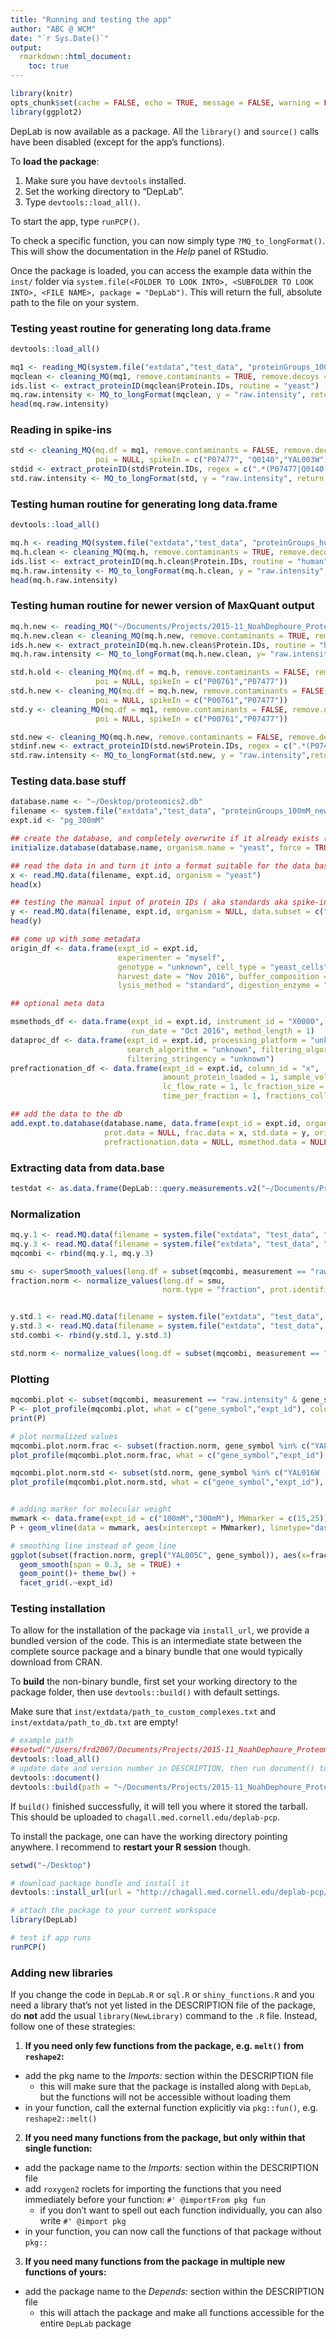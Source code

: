 ```yaml
---
title: "Running and testing the app"
author: "ABC @ WCM"
date: "`r Sys.Date()`"
output: 
  rmarkdown::html_document:
    toc: true
---
```

<!--
  %\VignetteEngine{knitr::rmarkdown}
  %\VignetteIndexEntry{Testing correlation heatmaps}
  %\VignetteEncoding{UTF-8}
-->

```r
library(knitr)
opts_chunk$set(cache = FALSE, echo = TRUE, message = FALSE, warning = FALSE, eval = TRUE)
library(ggplot2)
```

DepLab is now available as a package.
All the `library()` and `source()` calls have been disabled (except for the app's functions).

To **load the package**:

1. Make sure you have `devtools` installed.
2. Set the working directory to "DepLab".
3. Type `devtools::load_all()`.

To start the app, type `runPCP()`.

To check a specific function, you can now simply type `?MQ_to_longFormat()`.
This will show the documentation in the _Help_ panel of RStudio.

Once the package is loaded, you can access the example data within the `inst/` 
folder via `system.file(<FOLDER TO LOOK INTO>, <SUBFOLDER TO LOOK INTO>, <FILE NAME>, package = "DepLab")`.
This will return the full, absolute path to the file on your system.

### Testing yeast routine for generating long data.frame

```r
devtools::load_all()

mq1 <- reading_MQ(system.file("extdata","test_data", "proteinGroups_100mM_new.txt", package = "DepLab"))
mqclean <- cleaning_MQ(mq1, remove.contaminants = TRUE, remove.decoys = TRUE, poi = "yeast")
ids.list <- extract_proteinID(mqclean$Protein.IDs, routine = "yeast")
mq.raw.intensity <- MQ_to_longFormat(mqclean, y = "raw.intensity", return.dt = TRUE, ids.list)
head(mq.raw.intensity)
```

### Reading in spike-ins

```r
std <- cleaning_MQ(mq.df = mq1, remove.contaminants = FALSE, remove.decoys = TRUE,
                   poi = NULL, spikeIn = c("P07477", "Q0140","YAL003W"))                                          
stdid <- extract_proteinID(std$Protein.IDs, regex = c(".*(P07477|Q0140|YAL003W).*", "\\1"), label = "id", routine = NULL)
std.raw.intensity <- MQ_to_longFormat(std, y = "raw.intensity", return.dt = TRUE, stdid)
```

### Testing human routine for generating long data.frame

```r
devtools::load_all()

mq.h <- reading_MQ(system.file("extdata","test_data", "proteinGroups_human.txt", package = "DepLab"))
mq.h.clean <- cleaning_MQ(mq.h, remove.contaminants = TRUE, remove.decoys = TRUE, poi = "human")
ids.list <- extract_proteinID(mq.h.clean$Protein.IDs, routine = "human")
mq.h.raw.intensity <- MQ_to_longFormat(mq.h.clean, y = "raw.intensity", return.dt = FALSE,ids.list)
head(mq.h.raw.intensity)
```

### Testing human routine for newer version of MaxQuant output

```r
mq.h.new <- reading_MQ("~/Documents/Projects/2015-11_NoahDephoure_Proteomics/fromNoah_2016-03/proteinGroups_MCF10A_dounce_TSK_new.txt")
mq.h.new.clean <- cleaning_MQ(mq.h.new, remove.contaminants = TRUE, remove.decoys = TRUE, poi = "human")
ids.h.new <- extract_proteinID(mq.h.new.clean$Protein.IDs, routine = "human")
mq.h.raw.intensity <- MQ_to_longFormat(mq.h.new.clean, y= "raw.intensity", return.dt = TRUE, ids.h.new)

std.h.old <- cleaning_MQ(mq.df = mq.h, remove.contaminants = FALSE, remove.decoys = TRUE,
                   poi = NULL, spikeIn = c("P00761","P07477"))
std.h.new <- cleaning_MQ(mq.df = mq.h.new, remove.contaminants = FALSE, remove.decoys = TRUE,
                   poi = NULL, spikeIn = c("P00761","P07477"))
std.y <- cleaning_MQ(mq.df = mq1, remove.contaminants = FALSE, remove.decoys = TRUE,
                   poi = NULL, spikeIn = c("P00761","P07477"))

std.new <- cleaning_MQ(mq.h.new, remove.contaminants = FALSE, remove.decoys = TRUE, poi = NULL, spikeIn = "P07477")
stdinf.new <- extract_proteinID(std.new$Protein.IDs, regex = c(".*(P07477).*", "\\1"), label = "id", routine = NULL)
std.raw.intensity <- MQ_to_longFormat(std.new, y = "raw.intensity",return.dt = TRUE,stdinf.new)


```

### Testing data.base stuff

```r
database.name <- "~/Desktop/proteomics2.db"
filename <- system.file("extdata","test_data", "proteinGroups_100mM_new.txt", package = "DepLab")
expt.id <- "pg_300mM"

## create the database, and completely overwrite if it already exists (useful for debugging!)
initialize.database(database.name, organism.name = "yeast", force = TRUE)

## read the data in and turn it into a format suitable for the data base
x <- read.MQ.data(filename, expt.id, organism = "yeast")
head(x)

## testing the manual input of protein IDs ( aka standards aka spike-ins)
y <- read.MQ.data(filename, expt.id, organism = NULL, data.subset = c("P07477", "Q0140","YAL003W"))
head(y)

## come up with some metadata
origin_df <- data.frame(expt_id = expt.id,
                        experimenter = "myself", 
                        genotype = "unknown", cell_type = "yeast_cells", 
                        harvest_date = "Nov 2016", buffer_composition = "TrisHCl",
                        lysis_method = "standard", digestion_enzyme = "Trypsin", notes = NA)

## optional meta data

msmethods_df <- data.frame(expt_id = expt.id, instrument_id = "X0000",
                           run_date = "Oct 2016", method_length = 1)
dataproc_df <- data.frame(expt_id = expt.id, processing_platform = "unknown", 
                          search_algorithm = "unknown", filtering_algorithm = "unknown",
                          filtering_stringency = "unknown")
prefractionation_df <- data.frame(expt_id = expt.id, column_id = "x",
                                  amount_protein_loaded = 1, sample_vol_loaded = 1, 
                                  lc_flow_rate = 1, lc_fraction_size = 1, 
                                  time_per_fraction = 1, fractions_collected = 1)

## add the data to the db
add.expt.to.database(database.name, data.frame(expt_id = expt.id, organism = "yeast"), 
                     prot.data = NULL, frac.data = x, std.data = y, origin.data = origin_df, 
                     prefractionation.data = NULL, msmethod.data = NULL, dataproc.data = NULL) # NULL could be replaced by the df's generated above
```

### Extracting data from data.base

```r
testdat <- as.data.frame(DepLab:::query.measurements.v2("~/Documents/Projects/2015-11_NoahDephoure_Proteomics/fromNoah_2016-03/proteomics.db", "MCF10A_dounce_tsk" , c("HS90A", "HS90B"), "raw.intensity"))
```

### Normalization

```r
mq.y.1 <- read.MQ.data(filename = system.file("extdata", "test_data", "proteinGroups_100mM_new.txt", package = "DepLab"), expt.id = "100mM", data.subset = "poi", organism = "yeast")
mq.y.3 <- read.MQ.data(filename = system.file("extdata", "test_data", "proteinGroups_300mM_new.txt", package = "DepLab"), expt.id = "300mM", data.subset = "poi", organism = "yeast")
mqcombi <- rbind(mq.y.1, mq.y.3)

smu <- superSmooth_values(long.df = subset(mqcombi, measurement == "raw.intensity"), prot.identifier = "gene_symbol")
fraction.norm <- normalize_values(long.df = smu,
                                  norm.type = "fraction", prot.identifier = "gene_symbol")


y.std.1 <- read.MQ.data(filename = system.file("extdata", "test_data", "proteinGroups_100mM_new.txt", package = "DepLab"), expt.id = "100mM", data.subset = "trypsin", organism = NULL)
y.std.3 <- read.MQ.data(filename = system.file("extdata", "test_data", "proteinGroups_300mM_new.txt", package = "DepLab"), expt.id = "300mM", data.subset = "trypsin", organism = NULL)
std.combi <- rbind(y.std.1, y.std.3)

std.norm <- normalize_values(long.df = subset(mqcombi, measurement == "raw.intensity"), norm.type = "spike-in", prot.identifier = "gene_symbol", std.df = subset(std.combi, measurement == "raw.intensity"))

```

### Plotting
```r
mqcombi.plot <- subset(mqcombi, measurement == "raw.intensity" & gene_symbol %in% c("YAL003W (EFB1)", "YAL005C (SSA1)"))
P <- plot_profile(mqcombi.plot, what = c("gene_symbol","expt_id"), color.by = "gene_symbol", split.by = "gene_symbol", line.smooth = TRUE)
print(P)

# plot normalized values
mqcombi.plot.norm.frac <- subset(fraction.norm, gene_symbol %in% c("YAL016W (TPD3)", "YAL005C (SSA1)", "YAL003W (EFB1)"))
plot_profile(mqcombi.plot.norm.frac, what = c("gene_symbol","expt_id"), color.by = "gene_symbol", split.by = "gene_symbol", line.smooth = FALSE)

mqcombi.plot.norm.std <- subset(std.norm, gene_symbol %in% c("YAL016W (TPD3)", "YAL005C (SSA1)", "YAL003W (EFB1)") )
plot_profile(mqcombi.plot.norm.std, what = c("gene_symbol","expt_id"), color.by = "expt_id", split.by = "gene_symbol", line.smooth = FALSE)


# adding marker for molecular weight
mwmark <- data.frame(expt_id = c("100mM","300mM"), MWmarker = c(15,25))
P + geom_vline(data = mwmark, aes(xintercept = MWmarker), linetype="dashed")

# smoothing line instead of geom_line
ggplot(subset(fraction.norm, grepl("YAL005C", gene_symbol)), aes(x=fraction, y=value, colour=expt_id)) + 
  geom_smooth(span = 0.3, se = TRUE) +
  geom_point()+ theme_bw() +
  facet_grid(.~expt_id)
```

### Testing installation

To allow for the installation of the package via `install_url`, we provide a bundled version of the code.
This is an intermediate state between the complete source package and a binary bundle that one would typically download from CRAN.

To **build** the non-binary bundle, first set your working directory to the package folder, then use `devtools::build()` with default settings.

Make sure that `inst/extdata/path_to_custom_complexes.txt` and `inst/extdata/path_to_db.txt` are empty!

```r
# example path
##setwd("/Users/frd2007/Documents/Projects/2015-11_NoahDephoure_Proteomics/dephourelab/DepLab")
devtools::load_all()
# update date and version number in DESCRIPTION, then run document() to update the vignettes and NAMESPACE:
devtools::document()
devtools::build(path = "~/Documents/Projects/2015-11_NoahDephoure_Proteomics/")
```

If `build()` finished successfully, it will tell you where it stored the tarball.
This should be uploaded to `chagall.med.cornell.edu/deplab-pcp`.

To install the package, one can have the working directory pointing anywhere. 
I recommend to **restart your R session** though.

```r
setwd("~/Desktop")

# download package bundle and install it
devtools::install_url(url = "http://chagall.med.cornell.edu/deplab-pcp/DepLab_0.1.1.9000.tar.gz")

# attach the package to your current workspace
library(DepLab)

# test if app runs
runPCP()
```

### Adding new libraries

If you change the code in `DepLab.R` or `sql.R` or `shiny_functions.R` and you
need a library that's not yet listed in the DESCRIPTION file of the package, 
do **not** add the usual `library(NewLibrary)` command to the `.R` file.
Instead, follow one of these strategies:

1. **If you need only few functions from the package, e.g. `melt()` from `reshape2`:**
  * add the pkg name to the _Imports:_ section within the DESCRIPTION file
    - this will make sure that the package is installed along with `DepLab`, but
      the functions will not be accessible without loading them
  * in your function, call the external function explicitly via `pkg::fun()`, e.g.
    `reshape2::melt()`
  
2. **If you need many functions from the package, but only within that single function:**
  * add the package name to the _Imports:_ section within the DESCRIPTION file
  * add `roxygen2` roclets for importing the functions that you need
    immediately before your function: `#' @importFrom pkg fun`
      - if you don't want to spell out each function individually, you can also 
        write `#' @import pkg`
  * in your function, you can now call the functions of that package without `pkg::`
  
3. **If you need many functions from the package in multiple new functions of yours:**
  * add the package name to the _Depends:_ section within the DESCRIPTION file
      - this will attach the package and make all functions accessible for the entire `DepLab` package
